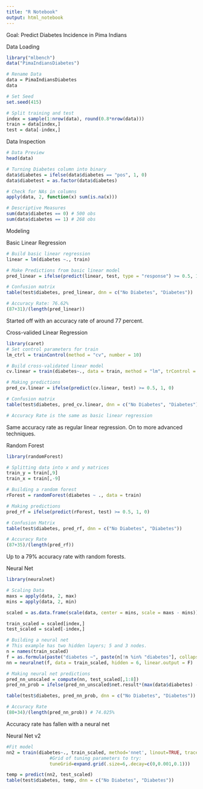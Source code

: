```yaml
---
title: "R Notebook"
output: html_notebook
---
```


Goal: Predict Diabetes Incidence in Pima Indians

Data Loading
```r
library("mlbench")
data("PimaIndiansDiabetes")

# Rename Data
data = PimaIndiansDiabetes
data

# Set Seed
set.seed(415)

# Split training and test
index = sample(1:nrow(data), round(0.8*nrow(data)))
train = data[index,]
test = data[-index,]
```

Data Inspection
```r
# Data Preview
head(data)

# Turning Diabetes column into binary 
data$diabetes = ifelse(data$diabetes == "pos", 1, 0)
data$diabetest = as.factor(data$diabetes)

# Check for NAs in columns
apply(data, 2, function(x) sum(is.na(x)))

# Descriptive Measures
sum(data$diabetes == 0) # 500 obs
sum(data$diabetes == 1) # 268 obs
```

Modeling

Basic Linear Regression
```r
# Build basic linear regression
linear = lm(diabetes ~., train)

# Make Predictions from basic linear model
pred_linear = ifelse(predict(linear, test, type = "response") >= 0.5, 1, 0)

# Confusion matrix
table(test$diabetes, pred_linear, dnn = c("No Diabetes", "Diabetes"))

# Accuracy Rate: 76.62%
(87+31)/(length(pred_linear))
```
Started off with an accuracy rate of around 77 percent. 

Cross-valided Linear Regression
```r
library(caret)
# Set control parameters for train
lm_ctrl = trainControl(method = "cv", number = 10)

# Build cross-validated linear model
cv.linear = train(diabetes~., data = train, method = "lm", trControl = lm_ctrl)

# Making predictions
pred_cv.linear = ifelse(predict(cv.linear, test) >= 0.5, 1, 0)

# Confusion matrix
table(test$diabetes, pred_cv.linear, dnn = c("No Diabetes", "Diabetes"))

# Accuracy Rate is the same as basic linear regression
```
Same accuracy rate as regular linear regression. On to more advanced techniques.

Random Forest
```r
library(randomForest)

# Splitting data into x and y matrices
train_y = train[,9]
train_x = train[,-9]

# Building a random forest
rForest = randomForest(diabetes ~ ., data = train)

# Making predictions
pred_rf = ifelse(predict(rForest, test) >= 0.5, 1, 0)

# Confusion Matrix
table(test$diabetes, pred_rf, dnn = c("No Diabetes", "Diabetes"))

# Accuracy Rate
(87+35)/(length(pred_rf))
```
Up to a 79% accuracy rate with random forests.

Neural Net
```r
library(neuralnet)

# Scaling Data
maxs = apply(data, 2, max)
mins = apply(data, 2, min)

scaled = as.data.frame(scale(data, center = mins, scale = maxs - mins))

train_scaled = scaled[index,]
test_scaled = scaled[-index,]

# Building a neural net
# This example has two hidden layers; 5 and 3 nodes.
n = names(train_scaled)
f = as.formula(paste("diabetes ~", paste(n[!n %in% "diabetes"], collapse = " + ")))
nn = neuralnet(f, data = train_scaled, hidden = 6, linear.output = F)

# Making neural net predictions
pred_nn_unscaled = compute(nn, test_scaled[,1:8])
pred_nn_prob = ifelse(pred_nn_unscaled$net.result*(max(data$diabetes) - min(data$diabetes)) + min(data$diabetes) >= 0.5, 1, 0)

table(test$diabetes, pred_nn_prob, dnn = c("No Diabetes", "Diabetes"))

# Accuracy Rate
(80+34)/(length(pred_nn_prob)) # 74.025%
```
Accuracy rate has fallen with a neural net

Neural Net v2
```r
#Fit model
nn2 = train(diabetes~., train_scaled, method='nnet', linout=TRUE, trace = FALSE,
                #Grid of tuning parameters to try:
                tuneGrid=expand.grid(.size=6,.decay=c(0,0.001,0.1))) 

temp = predict(nn2, test_scaled)
table(test$diabetes, temp, dnn = c("No Diabetes", "Diabetes"))
```